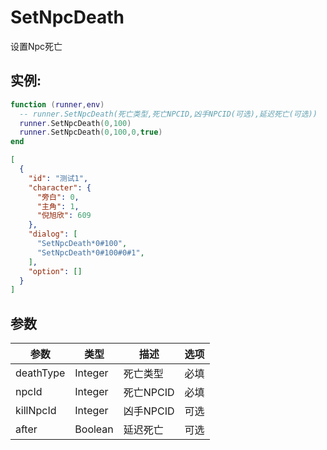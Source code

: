 

# SetNpcDeath
设置Npc死亡
## 实例:

<Tabs>

  <TabItem value="lua" label="Lua" default>

```lua
function (runner,env)
  -- runner.SetNpcDeath(死亡类型,死亡NPCID,凶手NPCID(可选),延迟死亡(可选))
  runner.SetNpcDeath(0,100)
  runner.SetNpcDeath(0,100,0,true)
end
```
  </TabItem>

  <TabItem value="json" label="Json">

```json
[
  {
    "id": "测试1",
    "character": {
      "旁白": 0,
      "主角": 1,
      "倪旭欣": 609
    },
    "dialog": [
      "SetNpcDeath*0#100",
      "SetNpcDeath*0#100#0#1",
    ],
    "option": []
  }
]

```

  </TabItem>
</Tabs>

## 参数
| 参数      | 类型    | 描述                       | 选项 |
| --------- | ------- | -------------------------- | ---- |
| deathType       | Integer  | 死亡类型                       | 必填 |
| npcId       | Integer  | 死亡NPCID                       | 必填 |
| killNpcId       | Integer  | 凶手NPCID                       | 可选 |
| after       | Boolean  | 延迟死亡                       | 可选 |
